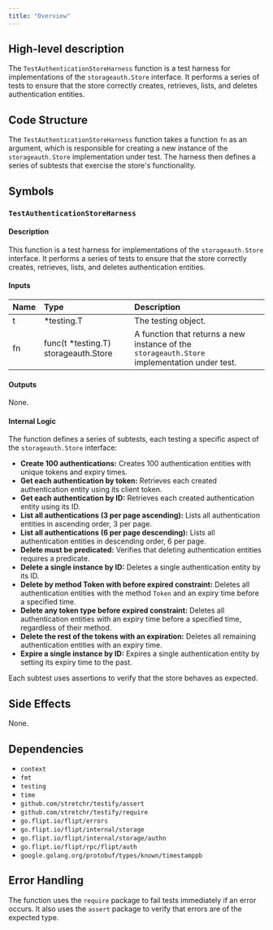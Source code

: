 ```yaml
---
title: "Overview"
---
```


## High-level description
The `TestAuthenticationStoreHarness` function is a test harness for implementations of the `storageauth.Store` interface. It performs a series of tests to ensure that the store correctly creates, retrieves, lists, and deletes authentication entities.

## Code Structure
The `TestAuthenticationStoreHarness` function takes a function `fn` as an argument, which is responsible for creating a new instance of the `storageauth.Store` implementation under test. The harness then defines a series of subtests that exercise the store's functionality.

## Symbols
### `TestAuthenticationStoreHarness`
#### Description
This function is a test harness for implementations of the `storageauth.Store` interface. It performs a series of tests to ensure that the store correctly creates, retrieves, lists, and deletes authentication entities.

#### Inputs
| Name | Type | Description |
|:-----|:-----|:------------|
| t | *testing.T | The testing object. |
| fn | func(t *testing.T) storageauth.Store | A function that returns a new instance of the `storageauth.Store` implementation under test. |

#### Outputs
None.

#### Internal Logic
The function defines a series of subtests, each testing a specific aspect of the `storageauth.Store` interface:
- **Create 100 authentications:** Creates 100 authentication entities with unique tokens and expiry times.
- **Get each authentication by token:** Retrieves each created authentication entity using its client token.
- **Get each authentication by ID:** Retrieves each created authentication entity using its ID.
- **List all authentications (3 per page ascending):** Lists all authentication entities in ascending order, 3 per page.
- **List all authentications (6 per page descending):** Lists all authentication entities in descending order, 6 per page.
- **Delete must be predicated:** Verifies that deleting authentication entities requires a predicate.
- **Delete a single instance by ID:** Deletes a single authentication entity by its ID.
- **Delete by method Token with before expired constraint:** Deletes all authentication entities with the method `Token` and an expiry time before a specified time.
- **Delete any token type before expired constraint:** Deletes all authentication entities with an expiry time before a specified time, regardless of their method.
- **Delete the rest of the tokens with an expiration:** Deletes all remaining authentication entities with an expiry time.
- **Expire a single instance by ID:** Expires a single authentication entity by setting its expiry time to the past.

Each subtest uses assertions to verify that the store behaves as expected.

## Side Effects
None.

## Dependencies
- `context`
- `fmt`
- `testing`
- `time`
- `github.com/stretchr/testify/assert`
- `github.com/stretchr/testify/require`
- `go.flipt.io/flipt/errors`
- `go.flipt.io/flipt/internal/storage`
- `go.flipt.io/flipt/internal/storage/authn`
- `go.flipt.io/flipt/rpc/flipt/auth`
- `google.golang.org/protobuf/types/known/timestamppb`

## Error Handling
The function uses the `require` package to fail tests immediately if an error occurs. It also uses the `assert` package to verify that errors are of the expected type.
